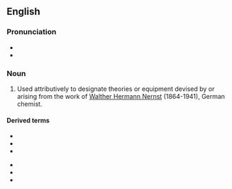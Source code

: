 ==English==

===Pronunciation===
* {{IPA|en|/nɜːnst/}}
* {{rhymes|en|ɜːnst|s=1}}

===Noun===
{{en-noun|-}}

# Used attributively to designate theories or equipment devised by or arising from the work of [[w:Walther Nernst|Walther Hermann Nernst]] (1864-1941), German chemist.

====Derived terms====
{{top2}}
* {{l|en|Nernst effect}}
* {{l|en|Nernst equation}}
* {{l|en|Nernst glower}}
{{mid2}}
* {{l|en|Nernst heat theorem}}
* {{l|en|Nernst lamp}}
* {{l|en|Nernst potential}}
{{bottom}}